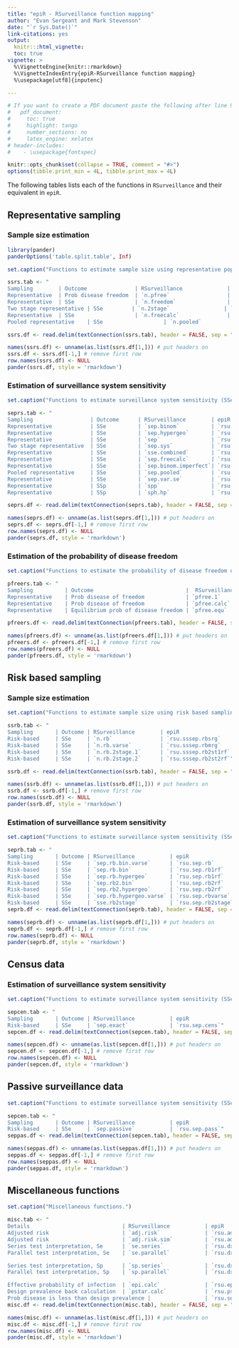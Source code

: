 ---
title: "epiR - RSurveillance function mapping"
author: "Evan Sergeant and Mark Stevenson"
date: "`r Sys.Date()`"
link-citations: yes
output:
  knitr:::html_vignette:
  toc: true
vignette: >
  %\VignetteEngine{knitr::rmarkdown}
  %\VignetteIndexEntry{epiR-RSurveillance function mapping}
  %\usepackage[utf8]{inputenc}

---
\setmainfont{Calibri Light}

```{r, echo = FALSE, message = FALSE}

# If you want to create a PDF document paste the following after line 9 above:
#   pdf_document:
#     toc: true
#     highlight: tango
#     number_sections: no
#     latex_engine: xelatex    
# header-includes: 
#    - \usepackage{fontspec}

knitr::opts_chunk$set(collapse = TRUE, comment = "#>")
options(tibble.print_min = 4L, tibble.print_max = 4L)
```

The following tables lists each of the functions in `RSurveillance` and their equivalent in `epiR`.

## Representative sampling

### Sample size estimation

```{r ssrs.tab, echo=FALSE, message=FALSE, warnings=FALSE, results='asis'}
library(pander)
panderOptions('table.split.table', Inf)

set.caption("Functions to estimate sample size using representative population sampling data.")

ssrs.tab <- " 
Sampling        | Outcome               | RSurveillance              | epiR
Representative  | Prob disease freedom  | `n.pfree`                  | `rsu.sspfree.rs`
Representative  | SSe                   | `n.freedom`                | `rsu.sssep.rs`
Two stage representative | SSe         | `n.2stage`                 | `rsu.sssep.rs2st`
Representative  | SSe                   | `n.freecalc`               | `rsu.sssep.rsfreecalc`
Pooled representative    | SSe                   | `n.pooled`                 | `rsu.sssep.rspool`"

ssrs.df <- read.delim(textConnection(ssrs.tab), header = FALSE, sep = "|", strip.white = TRUE, stringsAsFactors = FALSE)

names(ssrs.df) <- unname(as.list(ssrs.df[1,])) # put headers on
ssrs.df <- ssrs.df[-1,] # remove first row
row.names(ssrs.df) <- NULL
pander(ssrs.df, style = 'rmarkdown')
```

### Estimation of surveillance system sensitivity

```{r seprs.tab, echo=FALSE, message=FALSE, warnings=FALSE, results='asis'}

set.caption("Functions to estimate surveillance system sensitivity (SSe) using representative population sampling data.")

seprs.tab <- " 
Sampling                  | Outcome      | RSurveillance        | epiR
Representative            | SSe          | `sep.binom`          | `rsu.sep.rs`
Representative            | SSe          | `sep.hypergeo`       | `rsu.sep.rs`
Representative            | SSe          | `sep`                | `rsu.sep.rs`
Two stage representative  | SSe          | `sep.sys`            | `rsu.sep.rs2st`
Representative            | SSe          | `sse.combined`       | `rsu.sep.rsmult`
Representative            | SSe          | `sep.freecalc`       | `rsu.sep.rsfreecalc`
Representative            | SSe          | `sep.binom.imperfect`| `rsu.sep.rsfreecalc`
Pooled representative     | SSe          | `sep.pooled`         | `rsu.sep.rspool`
Representative            | SSe          | `sep.var.se`         | `rsu.sep.rsvarse`
Representative            | SSp          | `spp`                | `rsu.spp.rs`
Representative            | SSp          | `sph.hp`             | `rsu.spp.rs`"

seprs.df <- read.delim(textConnection(seprs.tab), header = FALSE, sep = "|", strip.white = TRUE, stringsAsFactors = FALSE)

names(seprs.df) <- unname(as.list(seprs.df[1,])) # put headers on
seprs.df <- seprs.df[-1,] # remove first row
row.names(seprs.df) <- NULL
pander(seprs.df, style = 'rmarkdown')
```

### Estimation of the probability of disease freedom

```{r pfreers.tab, echo=FALSE, message=FALSE, warnings=FALSE, results='asis'}

set.caption("Functions to estimate the probability of disease freedom using representative population sampling data.")

pfreers.tab <- " 
Sampling          | Outcome                             |  RSurveillance      | epiR
Representative    | Prob disease of freedom             | `pfree.1`           | `rsu.pfree.rs`
Representative    | Prob disease of freedom             | `pfree.calc`        | `rsu.pfree.rs`
Representative    | Equilibrium prob of disease freedom | `pfree.equ`         | `rsu.pfree.equ`"

pfreers.df <- read.delim(textConnection(pfreers.tab), header = FALSE, sep = "|", strip.white = TRUE, stringsAsFactors = FALSE)

names(pfreers.df) <- unname(as.list(pfreers.df[1,])) # put headers on
pfreers.df <- pfreers.df[-1,] # remove first row
row.names(pfreers.df) <- NULL
pander(pfreers.df, style = 'rmarkdown')
```

## Risk based sampling

### Sample size estimation

```{r ssrb.tab, echo=FALSE, message=FALSE, warnings=FALSE, results='asis'}

set.caption("Functions to estimate sample size using risk based sampling data.")

ssrb.tab <- " 
Sampling       | Outcome | RSurveillance        | epiR
Risk-based     | SSe     | `n.rb`               | `rsu.sssep.rbsrg`
Risk-based     | SSe     | `n.rb.varse`         | `rsu.sssep.rbmrg`
Risk-based     | SSe     | `n.rb.2stage.1`      | `rsu.sssep.rb2st1rf`
Risk-based     | SSe     | `n.rb.2stage.2`      | `rsu.sssep.rb2st2rf`"

ssrb.df <- read.delim(textConnection(ssrb.tab), header = FALSE, sep = "|", strip.white = TRUE, stringsAsFactors = FALSE)

names(ssrb.df) <- unname(as.list(ssrb.df[1,])) # put headers on
ssrb.df <- ssrb.df[-1,] # remove first row
row.names(ssrb.df) <- NULL
pander(ssrb.df, style = 'rmarkdown')
```


### Estimation of surveillance system sensitivity

```{r seprb.tab, echo=FALSE, message=FALSE, warnings=FALSE, results='asis'}

set.caption("Functions to estimate surveillance system sensitivity (SSe) using risk based sampling data.")

seprb.tab <- " 
Sampling       | Outcome | RSurveillance           | epiR
Risk-based     | SSe     | `sep.rb.bin.varse`      | `rsu.sep.rb`
Risk-based     | SSe     | `sep.rb.bin`            | `rsu.sep.rb1rf`
Risk-based     | SSe     | `sep.rb.hypergeo`       | `rsu.sep.rb1rf`
Risk-based     | SSe     | `sep.rb2.bin`           | `rsu.sep.rb2rf`
Risk-based     | SSe     | `sep.rb2.hypergeo`      | `rsu.sep.rb2rf`
Risk-based     | SSe     | `sep.rb.hypergeo.varse` | `rsu.sep.rbvarse`
Risk-based     | SSe     | `sse.rb2stage`          | `rsu.sep.rb2stage`"
seprb.df <- read.delim(textConnection(seprb.tab), header = FALSE, sep = "|", strip.white = TRUE, stringsAsFactors = FALSE)

names(seprb.df) <- unname(as.list(seprb.df[1,])) # put headers on
seprb.df <- seprb.df[-1,] # remove first row
row.names(seprb.df) <- NULL
pander(seprb.df, style = 'rmarkdown')
```


## Census data

### Estimation of surveillance system sensitivity

```{r sepcen.tab, echo=FALSE, message=FALSE, warnings=FALSE, results='asis'}

set.caption("Functions to estimate surveillance system sensitivity (SSe) using census data.")

sepcen.tab <- " 
Sampling       | Outcome | RSurveillance           | epiR
Risk-based     | SSe     | `sep.exact`             | `rsu.sep.cens`"
sepcen.df <- read.delim(textConnection(sepcen.tab), header = FALSE, sep = "|", strip.white = TRUE, stringsAsFactors = FALSE)

names(sepcen.df) <- unname(as.list(sepcen.df[1,])) # put headers on
sepcen.df <- sepcen.df[-1,] # remove first row
row.names(sepcen.df) <- NULL
pander(sepcen.df, style = 'rmarkdown')
```


## Passive surveillance data

```{r seppas.tab, echo=FALSE, message=FALSE, warnings=FALSE, results='asis'}

set.caption("Functions to estimate surveillance system sensitivity (SSe) using passively collected surveillance data.")

sepcen.tab <- " 
Sampling       | Outcome | RSurveillance           | epiR
Risk-based     | SSe     | `sep.passive`           | `rsu.sep.pass`"
seppas.df <- read.delim(textConnection(sepcen.tab), header = FALSE, sep = "|", strip.white = TRUE, stringsAsFactors = FALSE)

names(seppas.df) <- unname(as.list(seppas.df[1,])) # put headers on
seppas.df <- seppas.df[-1,] # remove first row
row.names(seppas.df) <- NULL
pander(seppas.df, style = 'rmarkdown')
```


## Miscellaneous functions

```{r misc.tab, echo=FALSE, message=FALSE, warnings=FALSE, results='asis'}

set.caption("Miscellaneous functions.")

misc.tab <- " 
Details                             | RSurveillance           | epiR
Adjusted risk                       | `adj.risk`              | `rsu.adjrisk`
Adjusted risk                       | `adj.risk.sim`          | `rsu.adjrisk`
Series test interpretation, Se      | `se.series`             | `rsu.dxtest`
Parallel test interpretation, Se    | `se.parallel`           | `rsu.dxtest`

Series test interpretation, Sp      | `sp.series`             | `rsu.dxtest`
Parallel test interpretation, Sp    | `sp.parallel`           | `rsu.dxtest`

Effective probability of infection  | `epi.calc`              | `rsu.epinf`
Design prevalence back calculation  | `pstar.calc`            | `rsu.pstar`
Prob disease is less than design prevalence |                 | `rsu.sep`"
misc.df <- read.delim(textConnection(misc.tab), header = FALSE, sep = "|", strip.white = TRUE, stringsAsFactors = FALSE)

names(misc.df) <- unname(as.list(misc.df[1,])) # put headers on
misc.df <- misc.df[-1,] # remove first row
row.names(misc.df) <- NULL
pander(misc.df, style = 'rmarkdown')
```
